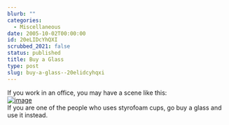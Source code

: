 ```yaml
---
blurb: ""
categories:
  - Miscellaneous
date: 2005-10-02T00:00:00
id: 20eLIDcYhQXI
scrubbed_2021: false
status: published
title: Buy a Glass
type: post
slug: buy-a-glass--20elidcyhqxi
---
```


If you work in an office, you may have a scene like this:  
[![image](https://photos1.blogger.com/blogger/2691/1643/400/20050927_091354a1.jpg)](http://photos1.blogger.com/blogger/2691/1643/1600/20050927_091354a2.jpg)  
If you are one of the people who uses styrofoam cups, go buy a
glass and use it instead.